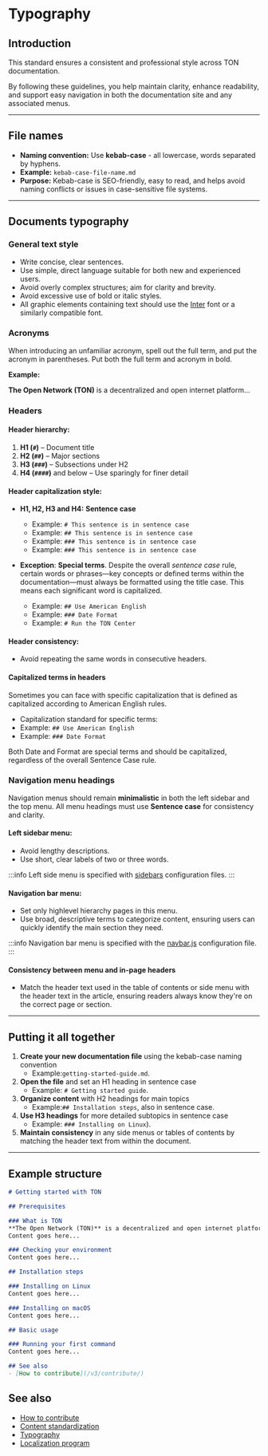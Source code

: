# Typography

## Introduction
This standard ensures a consistent and professional style across TON documentation. 

By following these guidelines, you help maintain clarity, enhance readability, and support easy navigation in both the documentation site and any associated menus.

---

## File names
- **Naming convention:** Use **kebab-case** - all lowercase, words separated by hyphens.
- **Example:** `kebab-case-file-name.md`
- **Purpose:** Kebab-case is SEO-friendly, easy to read, and helps avoid naming conflicts or issues in case-sensitive file systems.

---

## Documents typography

### General text style
- Write concise, clear sentences.
- Use simple, direct language suitable for both new and experienced users.
- Avoid overly complex structures; aim for clarity and brevity.
- Avoid excessive use of bold or italic styles.
- All graphic elements containing text should use the [Inter](https://rsms.me/inter/) font or a similarly compatible font.


### Acronyms

When introducing an unfamiliar acronym, spell out the full term, and put the acronym in parentheses. Put both the full term and acronym in bold.

**Example:**

**The Open Network (TON)** is a decentralized and open internet platform...

### Headers

#### Header hierarchy:
1. **H1 (`#`)** – Document title
2. **H2 (`##`)** – Major sections
3. **H3 (`###`)** – Subsections under H2
4. **H4 (`####`)** and below – Use sparingly for finer detail

#### Header capitalization style:
- **H1, H2, H3 and H4:** **Sentence case**
  - Example: `# This sentence is in sentence case`
  - Example: `## This sentence is in sentence case`
  - Example: `### This sentence is in sentence case`
  - Example: `### This sentence is in sentence case`


- **Exception**: **Special terms**.
Despite the overall _sentence case_ rule,
  certain words or phrases—key concepts or defined terms within the documentation—must always be formatted
  using the title case.
  This means each significant word is capitalized. 
  - Example: `## Use American English`
  - Example: `### Date Format`
  - Example: `# Run the TON Center`

#### Header consistency:
- Avoid repeating the same words in consecutive headers.

#### Capitalized terms in headers

Sometimes you can face with specific capitalization that is defined as capitalized according to American English rules.

- Capitalization standard for specific terms:
- Example: `## Use American English`
- Example: `### Date Format`
  
Both Date and Format are special terms and should be capitalized, regardless of the overall Sentence Case rule.

### Navigation menu headings
Navigation menus should remain **minimalistic** in both the left sidebar and the top menu. All menu headings must use **Sentence case** for consistency and clarity.

#### Left sidebar menu:
- Avoid lengthy descriptions.
- Use short, clear labels of two or three words.

:::info
Left side menu is specified with [sidebars](https://github.com/ton-community/ton-docs/tree/main/sidebars) configuration files.
:::

#### Navigation bar menu:
- Set only highlevel hierarchy pages in this menu.
- Use broad, descriptive terms to categorize content, ensuring users can quickly identify the main section they need.

:::info
Navigation bar menu is specified with the [navbar.js](https://github.com/ton-community/ton-docs/blob/main/navbar.js) configuration file.
:::

#### Consistency between menu and in-page headers
- Match the header text used in the table of contents or side menu with the header text in the article, ensuring readers always know they're on the correct page or section.


---

## Putting it all together
1. **Create your new documentation file** using the kebab-case naming convention
   * Example:`getting-started-guide.md`.
2. **Open the file** and set an H1 heading in sentence case
   * Example: `# Getting started guide`.
3. **Organize content** with H2 headings for main topics 
   * Example:`## Installation steps`, also in sentence case.
4. **Use H3 headings** for more detailed subtopics in sentence case 
   * Example: `### Installing on Linux`).
5. **Maintain consistency** in any side menus or tables of contents by matching the header text from within the document.

---

## Example structure

```md title="getting-started-with-ton.md"
# Getting started with TON

## Prerequisites

### What is TON
**The Open Network (TON)** is a decentralized and open internet platform...
Content goes here...

### Checking your environment
Content goes here...

## Installation steps

### Installing on Linux
Content goes here...

### Installing on macOS
Content goes here...

## Basic usage

### Running your first command
Content goes here...

## See also
- [How to contribute](/v3/contribute/)
```

## See also
- [How to contribute](/v3/contribute/)
- [Content standardization](/v3/contribute/content-standardization/)
- [Typography](/v3/contribute/typography/)
- [Localization program](/v3/contribute/localization-program/overview/)
